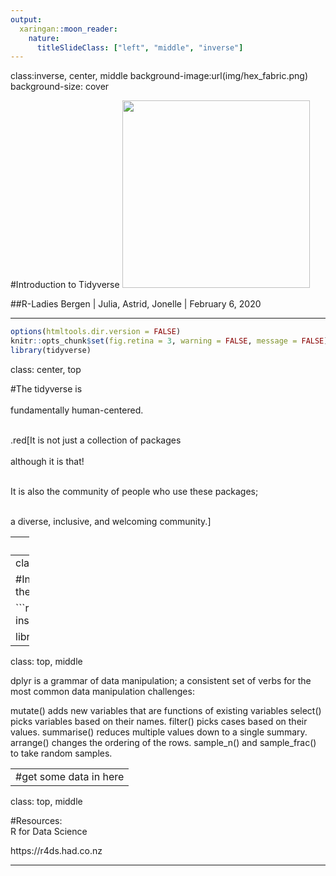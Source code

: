 ```yaml
---
output:
  xaringan::moon_reader:
    nature:
      titleSlideClass: ["left", "middle", "inverse"]
---
```

class:inverse, center, middle
background-image:url(img/hex_fabric.png)
background-size: cover

#Introduction to Tidyverse
<img src = "img/tidyverse-logo.png" width = "300px"/>

##R-Ladies Bergen | Julia, Astrid, Jonelle | February 6, 2020

---

```r
options(htmltools.dir.version = FALSE)
knitr::opts_chunk$set(fig.retina = 3, warning = FALSE, message = FALSE)
library(tidyverse)
```

class: center, top


#The tidyverse is<br /> <br /> fundamentally human-centered.<br /> <br />

.red[It is not just a collection of packages<br /> <br /> although it is that!<br /> <br />

It is also the community of people who use these packages;<br /> <br /> 

a diverse, inclusive, and welcoming community.]

---
class: top, center

background-image: url(img/tidyverse-flow.png)
background-position: contain
background-size:600px 

#Tidyverse flow

---
class: top, middle

#Install all the packages in the tidyverse

```r
install.packages("tidyverse").

library("tidyverse") 
```
---

class: top, middle

dplyr is a grammar of data manipulation; a consistent set of verbs for the most common data manipulation challenges:

mutate() adds new variables that are functions of existing variables
select() picks variables based on their names.
filter() picks cases based on their values.
summarise() reduces multiple values down to a single summary.
arrange() changes the ordering of the rows.
sample_n() and sample_frac() to take random samples.

---
#get some data in here
---

class: top, middle

#Resources:  
R for Data Science

https://r4ds.had.co.nz

---
